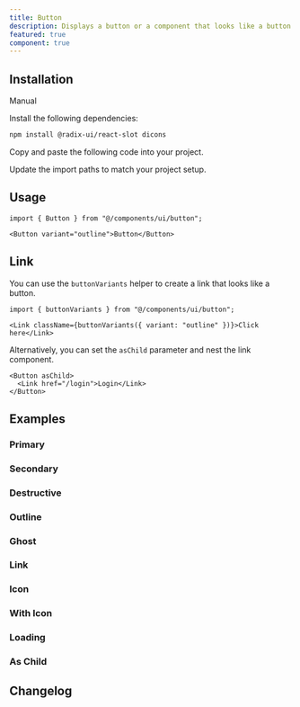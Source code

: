 ```yaml
---
title: Button
description: Displays a button or a component that looks like a button.
featured: true
component: true
---
```


<ComponentPreview name="button-01" description="A button" />

## Installation

<Tabs defaultValue="manual">

<TabsList>
  <TabsTrigger value="manual">Manual</TabsTrigger>
</TabsList>

<TabsContent value="manual">

<Steps>

<Step>Install the following dependencies:</Step>

```bash
npm install @radix-ui/react-slot dicons
```

<Step>Copy and paste the following code into your project.</Step>

<ComponentSource name="button" />

<Step>Update the import paths to match your project setup.</Step>

</Steps>

</TabsContent>

</Tabs>

## Usage

```tsx
import { Button } from "@/components/ui/button";
```

```tsx
<Button variant="outline">Button</Button>
```

## Link

You can use the `buttonVariants` helper to create a link that looks like a
button.

```tsx
import { buttonVariants } from "@/components/ui/button";
```

```tsx
<Link className={buttonVariants({ variant: "outline" })}>Click here</Link>
```

Alternatively, you can set the `asChild` parameter and nest the link component.

```tsx
<Button asChild>
  <Link href="/login">Login</Link>
</Button>
```

## Examples

### Primary

<ComponentPreview name="button-01" description="A primary button" />

### Secondary

<ComponentPreview name="button-02" description="A secondary button" />

### Destructive

<ComponentPreview name="button-05" description="A destructive button" />

### Outline

<ComponentPreview
  name="button-07"
  description="A button using the outline variant."
/>

### Ghost

<ComponentPreview
  name="button-08"
  description="A button using the ghost variant"
/>

### Link

<ComponentPreview
  name="button-47"
  description="A button using the link variant."
/>

### Icon

<ComponentPreview name="button-20" description="An icon button" />

### With Icon

<ComponentPreview name="button-07" description="A button with an icon" />

### Loading

<ComponentPreview
  name="button-13"
  description="A button with a loading state."
/>

### As Child

<ComponentPreview
  name="button-03"
  description="A button wrapping a custom Link component"
/>

## Changelog
